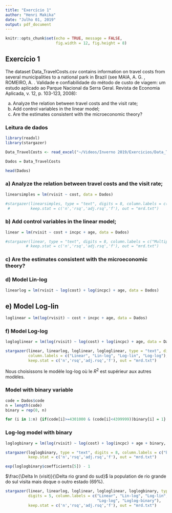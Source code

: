 ```yaml
---
title: "Exercício 1"
author: "Henri Makika"
date: "Julho 01, 2019"
output: pdf_document
---
```


```r
knitr::opts_chunk$set(echo = TRUE, message = FALSE, 
                      fig.width = 12, fig.height = 8)
```

## Exercício 1 

The dataset Data_TravelCosts.csv contains information on travel costs from several municipalities to a national park in Brazil (see MAIA, A. G. , ROMEIRO, A. . Validade e
confiabilidade do método de custo de viagem: um estudo aplicado ao Parque Nacional da Serra Geral. Revista de Economia Aplicada, v. 12, p. 103-123, 2008):

a) Analyze the relation between travel costs and the visit rate;
b) Add control variables in the linear model;
c) Are the estimates consistent with the microeconomic theory?

### Leitura de dados

```r
library(readxl)
library(stargazer)

Data_TravelCosts <- read_excel("~/Videos/Inverno 2019/Exercicios/Data_TravelCosts.xls")

Dados = Data_TravelCosts

head(Dados)
```

### a) Analyze the relation between travel costs and the visit rate;


```r
linearsimples = lm(rvisit ~ cost, data = Dados)

#stargazer(linearsimples, type = "text", digits = 8, column.labels = c("Linear model"),
 #         keep.stat = c('n','rsq','adj.rsq','f'), out = "mrd.txt")
```

### b) Add control variables in the linear model;

```r
linear = lm(rvisit ~ cost + incpc + age, data = Dados)

#stargazer(linear, type = "text", digits = 8, column.labels = c("Multiple model"),
         # keep.stat = c('n','rsq','adj.rsq','f'), out = "mrd.txt")
```


### c) Are the estimates consistent with the microeconomic theory?


### d) Model Lin-log 

```r
linearlog = lm(rvisit ~ log(cost) + log(incpc) + age, data = Dados)
```

## e) Model Log-lin


```r
loglinear = lm(log(rvisit) ~ cost + incpc + age, data = Dados)
```

### f) Model Log-log

```r
logloglinear = lm(log(rvisit) ~ log(cost) + log(incpc) + age, data = Dados)

stargazer(linear, linearlog, loglinear, logloglinear, type = "text", digits = 8, 
          column.labels = c("Linear", "Lin-log", "Log-lin", "Log-log"),
          keep.stat = c('n','rsq','adj.rsq','f'), out = "mrd.txt")
```

Nous choisissons le modèle log-log où le $R^2$ est supérieur aux autres modèles. 

### Model with binary variable


```r
code = Dados$code
n = length(code)
binary = rep(0, n)

for (i in 1:n) {if(code[i]>=4301000 & (code[i]<4399999))binary[i] = 1}
```

### Log-log model with binary

```r
loglogbinary = lm(log(rvisit) ~ log(cost) + log(incpc) + age + binary, data = Dados)

stargazer(loglogbinary, type = "text", digits = 8, column.labels = c("binary model"),
          keep.stat = c('n','rsq','adj.rsq','f'), out = "mrd.txt")
```


```r
exp(loglogbinary$coefficients[5]) - 1
```

$\frac{\Delta ln (visit)}{\Delta rio grand do sud}$ la population de rio grande do sul visita mais doque o outro estado $(69 \%)$. 


```r
stargazer(linear, linearlog, loglinear, logloglinear, loglogbinary, type = "text", 
          digits = 5, column.labels = c("Linear", "Lin-log", "Log-lin", 
                                        "Log-log", "Loglog-binary"),
          keep.stat = c('n','rsq','adj.rsq','f'), out = "mrd.txt")
```





